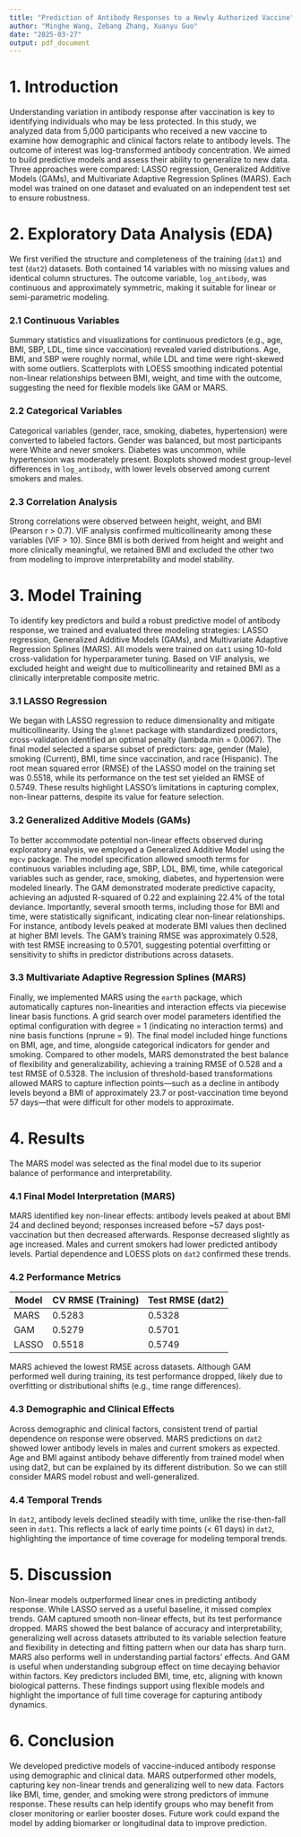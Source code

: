```yaml
---
title: "Prediction of Antibody Responses to a Newly Authorized Vaccine"
author: "Minghe Wang, Zebang Zhang, Xuanyu Guo"
date: "2025-03-27"
output: pdf_document
---
```


# 1. Introduction

Understanding variation in antibody response after vaccination is key to identifying individuals who may be less protected. In this study, we analyzed data from 5,000 participants who received a new vaccine to examine how demographic and clinical factors relate to antibody levels. The outcome of interest was log-transformed antibody concentration. We aimed to build predictive models and assess their ability to generalize to new data. Three approaches were compared: LASSO regression, Generalized Additive Models (GAMs), and Multivariate Adaptive Regression Splines (MARS). Each model was trained on one dataset and evaluated on an independent test set to ensure robustness.

# 2. Exploratory Data Analysis (EDA)

We first verified the structure and completeness of the training (`dat1`) and test (`dat2`) datasets. Both contained 14 variables with no missing values and identical column structures. The outcome variable, `log_antibody`, was continuous and approximately symmetric, making it suitable for linear or semi-parametric modeling.

### 2.1 Continuous Variables

Summary statistics and visualizations for continuous predictors (e.g., age, BMI, SBP, LDL, time since vaccination) revealed varied distributions. Age, BMI, and SBP were roughly normal, while LDL and time were right-skewed with some outliers. Scatterplots with LOESS smoothing indicated potential non-linear relationships between BMI, weight, and time with the outcome, suggesting the need for flexible models like GAM or MARS.

### 2.2 Categorical Variables

Categorical variables (gender, race, smoking, diabetes, hypertension) were converted to labeled factors. Gender was balanced, but most participants were White and never smokers. Diabetes was uncommon, while hypertension was moderately present. Boxplots showed modest group-level differences in `log_antibody`, with lower levels observed among current smokers and males.

### 2.3 Correlation Analysis

Strong correlations were observed between height, weight, and BMI (Pearson r > 0.7). VIF analysis confirmed multicollinearity among these variables (VIF > 10). Since BMI is both derived from height and weight and more clinically meaningful, we retained BMI and excluded the other two from modeling to improve interpretability and model stability.

# 3. Model Training

To identify key predictors and build a robust predictive model of antibody response, we trained and evaluated three modeling strategies: LASSO regression, Generalized Additive Models (GAMs), and Multivariate Adaptive Regression Splines (MARS). All models were trained on `dat1` using 10-fold cross-validation for hyperparameter tuning. Based on VIF analysis, we excluded height and weight due to multicollinearity and retained BMI as a clinically interpretable composite metric.

### 3.1 LASSO Regression

We began with LASSO regression to reduce dimensionality and mitigate multicollinearity. Using the `glmnet` package with standardized predictors, cross-validation identified an optimal penalty (lambda.min = 0.0067). The final model selected a sparse subset of predictors: age, gender (Male), smoking (Current), BMI, time since vaccination, and race (Hispanic). The root mean squared error (RMSE) of the LASSO model on the training set was 0.5518, while its performance on the test set yielded an RMSE of 0.5749. These results highlight LASSO’s limitations in capturing complex, non-linear patterns, despite its value for feature selection.

### 3.2 Generalized Additive Models (GAMs)

To better accommodate potential non-linear effects observed during exploratory analysis, we employed a Generalized Additive Model using the `mgcv` package. The model specification allowed smooth terms for continuous variables including age, SBP, LDL, BMI, time, while categorical variables such as gender, race, smoking, diabetes, and hypertension were modeled linearly. The GAM demonstrated moderate predictive capacity, achieving an adjusted R-squared of 0.22 and explaining 22.4% of the total deviance. Importantly, several smooth terms, including those for BMI and time, were statistically significant, indicating clear non-linear relationships. For instance, antibody levels peaked at moderate BMI values then declined at higher BMI levels. The GAM’s training RMSE was approximately 0.528, with test RMSE increasing to 0.5701, suggesting potential overfitting or sensitivity to shifts in predictor distributions across datasets.

### 3.3 Multivariate Adaptive Regression Splines (MARS)

Finally, we implemented MARS using the `earth` package, which automatically captures non-linearities and interaction effects via piecewise linear basis functions. A grid search over model parameters identified the optimal configuration with degree = 1 (indicating no interaction terms) and nine basis functions (nprune = 9). The final model included hinge functions on BMI, age, and time, alongside categorical indicators for gender and smoking. Compared to other models, MARS demonstrated the best balance of flexibility and generalizability, achieving a training RMSE of 0.528 and a test RMSE of 0.5328. The inclusion of threshold-based transformations allowed MARS to capture inflection points—such as a decline in antibody levels beyond a BMI of approximately 23.7 or post-vaccination time beyond 57 days—that were difficult for other models to approximate.

# 4. Results

The MARS model was selected as the final model due to its superior balance of performance and interpretability.

### 4.1 Final Model Interpretation (MARS)

MARS identified key non-linear effects: antibody levels peaked at about BMI 24 and declined beyond; responses increased before ~57 days post-vaccination but then decreased afterwards. Response decreased slightly as age increased. Males and current smokers had lower predicted antibody levels. Partial dependence and LOESS plots on `dat2` confirmed these trends.

### 4.2 Performance Metrics

| Model | CV RMSE (Training) | Test RMSE (dat2) |
|-------|--------------------|------------------|
| MARS  | 0.5283              | 0.5328           |
| GAM   | 0.5279              | 0.5701           |
| LASSO | 0.5518              | 0.5749           |

MARS achieved the lowest RMSE across datasets. Although GAM performed well during training, its test performance dropped, likely due to overfitting or distributional shifts (e.g., time range differences).

### 4.3 Demographic and Clinical Effects

Across demographic and clinical factors, consistent trend of partial dependence on response were observed. MARS predictions on `dat2` showed lower antibody levels in males and current smokers as expected. Age and BMI against antibody behave differently from trained model when using dat2, but can be explained by its different distribution. So we can still consider MARS model robust and well-generalized.

### 4.4 Temporal Trends

In `dat2`, antibody levels declined steadily with time, unlike the rise-then-fall seen in `dat1`. This reflects a lack of early time points (< 61 days) in `dat2`, highlighting the importance of time coverage for modeling temporal trends.

# 5. Discussion

Non-linear models outperformed linear ones in predicting antibody response. While LASSO served as a useful baseline, it missed complex trends. GAM captured smooth non-linear effects, but its test performance dropped. MARS showed the best balance of accuracy and interpretability, generalizing well across datasets attributed to its variable selection feature and flexibility in detecting and fitting pattern when our data has sharp turn. MARS also performs well in understanding partial factors' effects. And GAM is useful when understanding subgroup effect on time decaying behavior within factors. Key predictors included BMI, time, etc, aligning with known biological patterns. These findings support using flexible models and highlight the importance of full time coverage for capturing antibody dynamics. 

# 6. Conclusion

We developed predictive models of vaccine-induced antibody response using demographic and clinical data. MARS outperformed other models, capturing key non-linear trends and generalizing well to new data. Factors like BMI, time, gender, and smoking were strong predictors of immune response. These results can help identify groups who may benefit from closer monitoring or earlier booster doses. Future work could expand the model by adding biomarker or longitudinal data to improve prediction.